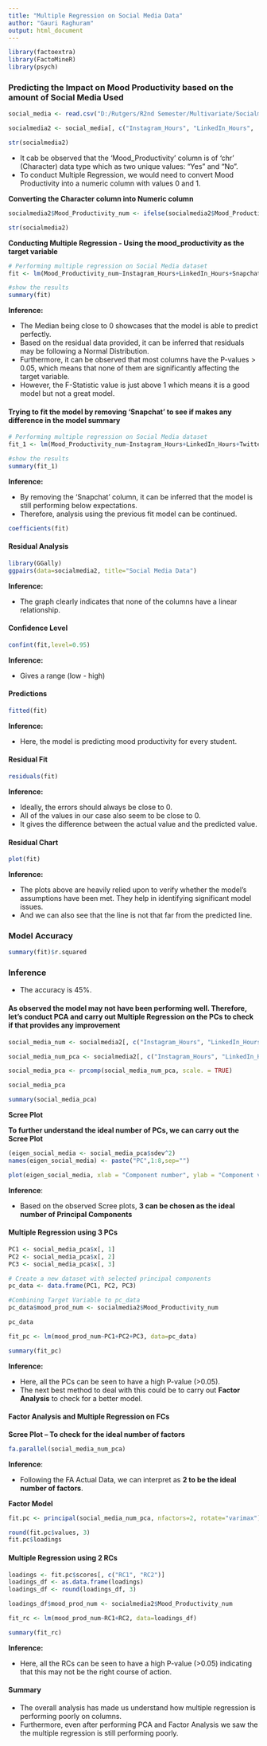 ---
title: "Multiple Regression on Social Media Data"
author: "Gauri Raghuram"
output: html_document
---

```{r}
library(factoextra)
library(FactoMineR)
library(psych)
```


### **Predicting the Impact on Mood Productivity based on the amount of Social Media Used**

```{r}
social_media <- read.csv("D:/Rutgers/R2nd Semester/Multivariate/Socialmediacleaned.csv",row.names=1)

socialmedia2 <- social_media[, c("Instagram_Hours",	"LinkedIn_Hours",	"Snapchat_Hours", "Twitter_Hours",	"Whatsapp_Wechat_hours", "Reddit_hours",	"Youtube_hours",	"OTT_hours", "Mood_Productivity")]


```

```{r}
str(socialmedia2)
```

* It cab be observed that the 'Mood_Productivity' column is of 'chr' (Character) data type which as two unique values: "Yes" and "No".
* To conduct Multiple Regression, we would need to convert Mood Productivity into a numeric column with values 0 and 1.


**Converting the Character column into Numeric column**

```{r}

socialmedia2$Mood_Productivity_num <- ifelse(socialmedia2$Mood_Productivity == "Yes", 1, 0)

str(socialmedia2)
```



**Conducting Multiple Regression - Using the mood_productivity as the target variable**

```{r}
# Performing multiple regression on Social Media dataset
fit <- lm(Mood_Productivity_num~Instagram_Hours+LinkedIn_Hours+Snapchat_Hours+Twitter_Hours+Whatsapp_Wechat_hours+Reddit_hours+Youtube_hours+OTT_hours, data=socialmedia2)

#show the results
summary(fit)


```

**Inference:**

* The Median being close to 0 showcases that the model is able to predict perfectly.
* Based on the residual data provided, it can be inferred that residuals may be following a Normal Distribution.
* Furthermore, it can be observed that most columns have the P-values > 0.05, which means that none of them are significantly affecting the target variable.
* However, the F-Statistic value is just above 1 which means it is a good model but not a great model.


#### **Trying to fit the model by removing 'Snapchat' to see if makes any difference in the model summary**

```{r}
# Performing multiple regression on Social Media dataset
fit_1 <- lm(Mood_Productivity_num~Instagram_Hours+LinkedIn_Hours+Twitter_Hours+Whatsapp_Wechat_hours+Reddit_hours+Youtube_hours+OTT_hours, data=socialmedia2)

#show the results
summary(fit_1)
```

**Inference:**

* By removing the 'Snapchat' column, it can be inferred that the model is still performing below expectations.
* Therefore, analysis using the previous fit model can be continued.


```{r}
coefficients(fit)
```

#### **Residual Analysis**

```{r}
library(GGally)
ggpairs(data=socialmedia2, title="Social Media Data")
```

**Inference:**

* The graph clearly indicates that none of the columns have a linear relationship.

#### **Confidence Level**

```{r}
confint(fit,level=0.95)
```

**Inference:**

* Gives a range (low - high)

#### **Predictions**

```{r}
fitted(fit)
```

**Inference:**

* Here, the model is predicting mood productivity for every student.


#### **Residual Fit**

```{r}
residuals(fit)
```

**Inference:**

* Ideally, the errors should always be close to 0.
* All of the values in our case also seem to be close to 0.
* It gives the difference between the actual value and the predicted value.

#### **Residual Chart**

```{r}
plot(fit)
```

**Inference:**

* The plots above are heavily relied upon to verify whether the model's assumptions have been met. They help in identifying significant model issues.
* And we can also see that the line is not that far from the predicted line.


### Model Accuracy

```{r}
summary(fit)$r.squared
```

### Inference
* The accuracy is 45%.

#### **As observed the model may not have been performing well. Therefore, let's conduct PCA and carry out Multiple Regression on the PCs to check if that provides any improvement**

```{r}
social_media_num <- socialmedia2[, c("Instagram_Hours",	"LinkedIn_Hours",	"Snapchat_Hours", "Twitter_Hours",	"Whatsapp_Wechat_hours", "Reddit_hours",	"Youtube_hours",	"OTT_hours", "Mood_Productivity_num")]

social_media_num_pca <- socialmedia2[, c("Instagram_Hours",	"LinkedIn_Hours",	"Snapchat_Hours", "Twitter_Hours",	"Whatsapp_Wechat_hours", "Reddit_hours",	"Youtube_hours",	"OTT_hours")]

social_media_pca <- prcomp(social_media_num_pca, scale. = TRUE)

social_media_pca

```

```{r}
summary(social_media_pca)
```


**Scree Plot**

**To further understand the ideal number of PCs, we can carry out the Scree Plot**

```{r}
(eigen_social_media <- social_media_pca$sdev^2)
names(eigen_social_media) <- paste("PC",1:8,sep="")

plot(eigen_social_media, xlab = "Component number", ylab = "Component variance", type = "l", main = "Scree diagram")
```

**Inference**:

* Based on the observed Scree plots, **3 can be chosen as the ideal number of Principal Components**


#### **Multiple Regression using 3 PCs**

```{r}

PC1 <- social_media_pca$x[, 1]
PC2 <- social_media_pca$x[, 2]
PC3 <- social_media_pca$x[, 3]

# Create a new dataset with selected principal components
pc_data <- data.frame(PC1, PC2, PC3)

#Combining Target Variable to pc_data
pc_data$mood_prod_num <- socialmedia2$Mood_Productivity_num

```

```{r}
pc_data

```


```{r}
fit_pc <- lm(mood_prod_num~PC1+PC2+PC3, data=pc_data)

summary(fit_pc)

```

**Inference:**

* Here, all the PCs can be seen to have a high P-value (>0.05).
* The next best method to deal with this could be to carry out **Factor Analysis** to check for a better model.


#### **Factor Analysis and Multiple Regression on FCs**

**Scree Plot -- To check for the ideal number of factors**

```{r}
fa.parallel(social_media_num_pca) 
```

**Inference**:

* Following the FA Actual Data, we can interpret as **2 to be the ideal number of factors**.


**Factor Model**

```{r}
fit.pc <- principal(social_media_num_pca, nfactors=2, rotate="varimax")

round(fit.pc$values, 3)
fit.pc$loadings

```

#### **Multiple Regression using 2 RCs**

```{r}
loadings <- fit.pc$scores[, c("RC1", "RC2")]
loadings_df <- as.data.frame(loadings)
loadings_df <- round(loadings_df, 3)
```

```{r}
loadings_df$mood_prod_num <- socialmedia2$Mood_Productivity_num
```

```{r}
fit_rc <- lm(mood_prod_num~RC1+RC2, data=loadings_df)

summary(fit_rc)
```

**Inference:**

* Here, all the RCs can be seen to have a high P-value (>0.05) indicating that this may not be the right course of action.


#### **Summary**

* The overall analysis has made us understand how multiple regression is performing poorly on columns. 
* Furthermore, even after performing PCA and Factor Analysis we saw the the multiple regression is still performing poorly.


